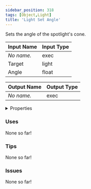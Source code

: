 ```yaml
---
sidebar_position: 318
tags: [Object,Light]
title: 'Light Set Angle'
---
```


Sets the angle of the spotlight's cone.




<EsbSvg />

| Input Name | Input Type |
|-----------|-----------|
| *No name.* | exec |
| Target | light |
| Angle | float |

| Output Name | Output Type |
|-----------|-----------|
| *No name.* | exec |


<details>
  <summary>Properties</summary>
  <div>
    <div>
    <table>
      <thead>
        <tr>
          <th>Is beta required?</th>
          <th>❌</th>
        </tr>
        <tr>
          <th>Is this chip a trolling risk?</th>
          <th>❌</th>
        </tr>
        <tr>
          <th>Is this chip a role assignment risk?</th>
          <th>❌</th>
        </tr>
        <tr>
          <th>Chip UUID</th>
          <th>494ceaa7-3520-4f5b-87e0-7dd08334730c</th>
        </tr>
      </thead>
    </table>
    </div>
  </div>
</details>

### Uses

None so far!

### Tips

None so far!

### Issues

None so far!